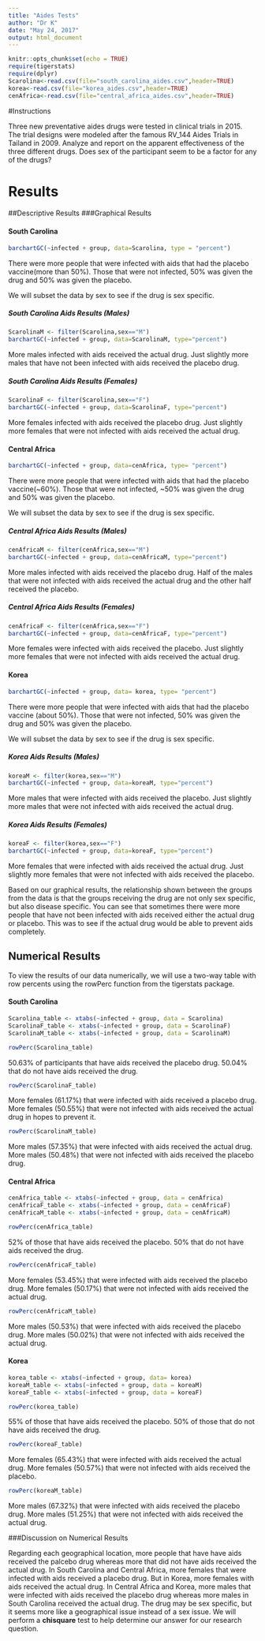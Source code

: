```yaml
---
title: "Aides Tests"
author: "Dr K"
date: "May 24, 2017"
output: html_document
---
```


```r
knitr::opts_chunk$set(echo = TRUE)
require(tigerstats)
require(dplyr)
Scarolina<-read.csv(file="south_carolina_aides.csv",header=TRUE)
korea<-read.csv(file="korea_aides.csv",header=TRUE)
cenAfrica<-read.csv(file="central_africa_aides.csv",header=TRUE)
```

#Instructions

Three new preventative aides drugs were tested in clinical trials in 2015. The trial designs were modeled after the famous RV_144 Aides Trials in Tailand in 2009.  Analyze and report on the apparent effectiveness of the three different drugs. Does sex of the participant seem to be a factor for any of the drugs?

# **Results**
##Descriptive Results
###Graphical Results

#### South Carolina

```r
barchartGC(~infected + group, data=Scarolina, type = "percent")
```

There were more people that were infected with aids that had the placebo vaccine(more than 50%). Those that were not infected, 50% was given the drug and 50% was given the placebo.


We will subset the data by sex to see if the drug is sex specific.


##### South Carolina Aids Results (Males)

```r
ScarolinaM <- filter(Scarolina,sex=="M")
barchartGC(~infected + group, data=ScarolinaM, type="percent")
```
More males infected with aids received the actual drug. Just slightly more males that have not been infected with aids received the placebo drug.


##### South Carolina Aids Results (Females)
```r
ScarolinaF <- filter(Scarolina,sex=="F")
barchartGC(~infected + group, data=ScarolinaF, type="percent")
```
More females infected with aids received the placebo drug. Just slightly more females that were not infected with aids received the actual drug.

#### Central Africa

```r
barchartGC(~infected + group, data=cenAfrica, type= "percent")
```
There were more people that were infected with aids that had the placebo vaccine(~60%). Those that were not infected, ~50% was given the drug and 50% was given the placebo.


We will subset the data by sex to see if the drug is sex specific.

##### Central Africa Aids Results (Males)

```r
cenAfricaM <- filter(cenAfrica,sex=="M")
barchartGC(~infected + group, data=cenAfricaM, type="percent")
```

More males infected with aids received the placebo drug. Half of the males that were not infected with aids received the actual drug and the other half received the placebo. 

##### Central Africa Aids Results (Females)

```r
cenAfricaF <- filter(cenAfrica,sex=="F")
barchartGC(~infected + group, data=cenAfricaF, type="percent")
```

More females were infected with aids received the placebo. Just slightly more females that were not infected with aids received the actual drug. 


#### Korea

```r
barchartGC(~infected + group, data= korea, type= "percent")
```

There were more people that were infected with aids that had the placebo vaccine (about 50%). Those that were not infected, 50% was given the drug and 50% was given the placebo.

We will subset the data by sex to see if the drug is sex specific.

##### Korea Aids Results (Males)

```r
koreaM <- filter(korea,sex=="M")
barchartGC(~infected + group, data=koreaM, type="percent")
```

More males that were infected with aids received the placebo. Just slightly more males that were not infected with aids received the actual drug.

##### Korea Aids Results (Females)

```r
koreaF <- filter(korea,sex=="F")
barchartGC(~infected + group, data=koreaF, type="percent")
```

More females that were infected with aids received the actual drug. Just slightly more females that were not infected with aids received the placebo. 


Based on our graphical results, the relationship shown between the groups from the data is that the groups receiving the drug are not only sex specific, but also disease specific. You can see that sometimes there were more people that have not been infected with aids received either the actual drug or placebo. This was to see if the actual drug would be able to prevent aids completely. 

## Numerical Results

To view the results of our data numerically, we will use a two-way table with row percents using the rowPerc function from the tigerstats package. 

#### South Carolina
```r
Scarolina_table <- xtabs(~infected + group, data = Scarolina)
ScarolinaF_table <- xtabs(~infected + group, data = ScarolinaF)
ScarolinaM_table <- xtabs(~infected + group, data = ScarolinaM)
```

```r
rowPerc(Scarolina_table)
```
50.63% of participants that have aids received the placebo drug. 50.04% that do not have aids received the drug.

```r
rowPerc(ScarolinaF_table)
```


More females (61.17%) that were infected with aids received a placebo drug. More females (50.55%) that were not infected with aids received the actual drug in hopes to prevent it. 

```r
rowPerc(ScarolinaM_table)
```

More males (57.35%) that were infected with aids received the actual drug. More males (50.48%) that were not infected with aids received the placebo drug.

#### Central Africa
```r
cenAfrica_table <- xtabs(~infected + group, data = cenAfrica)
cenAfricaF_table <- xtabs(~infected + group, data = cenAfricaF)
cenAfricaM_table <- xtabs(~infected + group, data = cenAfricaM)
```

```r
rowPerc(cenAfrica_table)
```
52% of those that have aids received the placebo. 50% that do not have aids received the drug.

```r
rowPerc(cenAfricaF_table)
```

More females (53.45%) that were infected with aids received the placebo drug. More females (50.17%) that were not infected with aids received the actual drug.

```r
rowPerc(cenAfricaM_table)
```

More males (50.53%) that were infected with aids received the placebo drug. More males (50.02%) that were not infected with aids received the actual drug.

#### Korea
```r
korea_table <- xtabs(~infected + group, data= korea)
koreaM_table <- xtabs(~infected + group, data = koreaM)
koreaF_table <- xtabs(~infected + group, data = koreaF)
```

```r
rowPerc(korea_table)
```
55% of those that have aids received the placebo. 50% of those that do not have aids received the drug. 

```r
rowPerc(koreaF_table)
```

More females (65.43%) that were infected with aids received the actual drug. More females (50.57%) that were not infected with aids received the placebo.

```r
rowPerc(koreaM_table)
```

More males (67.32%) that were infected with aids received the placebo drug. More males (51.25%) that were not infected with aids received the actual drug. 

###Discussion on Numerical Results

Regarding each geographical location, more people that have have aids received the palcebo drug whereas more that did not have aids received the actual drug. In South Carolina and Central Africa, more females that were infected with aids received a placebo drug. But in Korea, more females with aids received the actual drug. In Central Africa and Korea, more males that were infected with aids received the placebo drug whereas more males in South Carolina received the actual drug. The drug may be sex specific, but it seems more like a geographical issue instead of a sex issue. We will perform a **chisquare** test to help determine our answer for our research question. 





